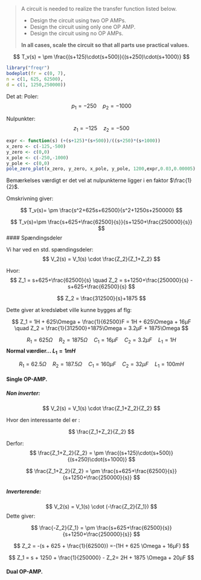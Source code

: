 > A circuit is needed to realize the transfer function listed below.
>
>- Design the circuit using two OP AMPs.
>- Design the circuit using only one OP AMP.
>- Design the circuit using no OP AMPs.
>
> **In all cases, scale the circuit so that all parts use practical values.**

$$
T_v(s) = \pm \frac{(s+125)\cdot(s+500)}{(s+250)\cdot(s+1000)}
$$

```r
library("freqr")
bodeplot(fr = c(0, 7), 
n = c(1, 625, 62500), 
d = c(1, 1250,250000))
```

Det at: 
Poler: 
$$
p_1 = -250 \quad p_2 = -1000
$$

Nulpunkter:
$$
z_1 = -125 \quad z_2 = -500
$$
```r
expr <- function(s) (+(s+125)*(s+500))/((s+250)*(s+1000))
x_zero <- c(-125,-500)
y_zero <- c(0,0)
x_pole <- c(-250,-1000)
y_pole <- c(0,0)
pole_zero_plot(x_zero, y_zero, x_pole, y_pole, 1200,expr,0.03,0.00005)
```




Bemærkelses værdigt er det vel at nulpunkterne ligger i en faktor $\frac{1}{2}$.

Omskrivning giver:

$$
T_v(s)= \pm \frac{s^2+625s+62500}{s^2+1250s+250000}
$$

$$
T_v(s)=\pm \frac{s+625+\frac{62500}{s}}{s+1250+\frac{250000}{s}}
$$
#### Spændingsdeler 

Vi har ved en std. spændingsdeler: 
$$
V_2(s) = V_1(s) \cdot \frac{Z_2}{Z_1+Z_2}
$$

Hvor: 
$$
Z_1 = s+625+\frac{62500}{s} \quad Z_2 = s+1250+\frac{250000}{s} - s+625+\frac{62500}{s} 
$$

$$
Z_2 = \frac{312500}{s}+1875
$$



Dette giver at kredsløbet ville kunne bygges af flg: 

$$
Z_1 = 1H + 625\Omega + \frac{1}{62500}F = 1H + 625\Omega + 16µF \quad Z_2 = \frac{1}{312500}+1875\Omega = 3.2µF + 1875\Omega
$$


$$
R_1 = 625 \Omega \quad
R_2 = 1875 \Omega \quad
C_1 = 16µF \quad 
C_2 = 3.2µF \quad
L_1 = 1H
$$
**Normal værdier... $L_1 = 1mH$**

$$
R_1 = 62.5\Omega \quad
R_2 = 187.5 \Omega \quad
C_1 = 160µF \quad 
C_2 = 32µF \quad
L_1 = 100mH
$$





#### Single OP-AMP.

##### Non inverter: 
$$
V_2(s) = V_1(s) \cdot \frac{Z_1+Z_2}{Z_2}
$$

Hvor den interessante del er : 

$$
\frac{Z_1+Z_2}{Z_2}
$$

Derfor: 
$$
\frac{Z_1+Z_2}{Z_2} = \pm \frac{(s+125)\cdot(s+500)}{(s+250)\cdot(s+1000)}
$$

$$
\frac{Z_1+Z_2}{Z_2} = \pm \frac{s+625+\frac{62500}{s}}{s+1250+\frac{250000}{s}}
$$


##### Inverterende:

$$
V_2(s) = V_1(s) \cdot (-\frac{Z_2}{Z_1})
$$
Dette giver: 

$$
\frac{-Z_2}{Z_1} = \pm \frac{s+625+\frac{62500}{s}}{s+1250+\frac{250000}{s}}
$$

$$
Z_2 = -(s + 625 + \frac{1}{62500}) =-(1H + 625 \Omega + 16µF)
$$

$$
Z_1 = s + 1250 + \frac{1}{250000} - Z_2= 2H + 1875 \Omega + 20µF
$$

#### Dual OP-AMP.

